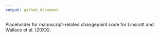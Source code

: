 ```yaml
---
output: github_document
---
```


Placeholder for manuscript-related changepoint code for Linscott and Wallace et al. (20XX).
